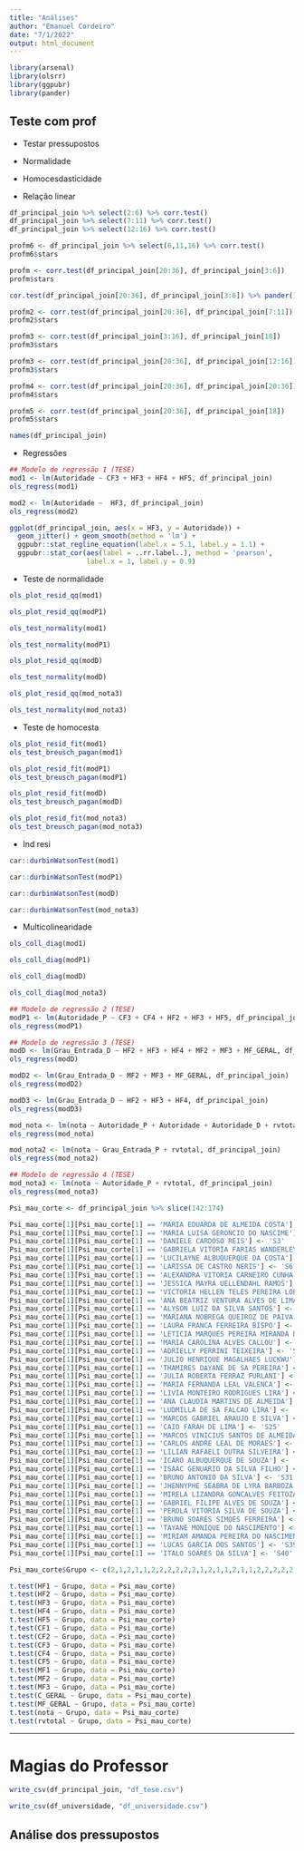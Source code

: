 ```yaml
---
title: "Análises"
author: "Emanuel Cordeiro"
date: "7/1/2022"
output: html_document
---
```

```r
library(arsenal)
library(olsrr)
library(ggpubr)
library(pander)
```



## Teste com prof

- Testar pressupostos

- Normalidade
- Homocesdasticidade
- Relação linear


```r
df_principal_join %>% select(2:6) %>% corr.test()
df_principal_join %>% select(7:11) %>% corr.test()
df_principal_join %>% select(12:16) %>% corr.test()
```

```r
profm6 <- df_principal_join %>% select(6,11,16) %>% corr.test()
profm6$stars 
```

```r
profm <- corr.test(df_principal_join[20:36], df_principal_join[3:6])
profm$stars 
```

```r
cor.test(df_principal_join[20:36], df_principal_join[3:6]) %>% pander()
```


```r
profm2 <- corr.test(df_principal_join[20:36], df_principal_join[7:11])
profm2$stars
```

```r
profm3 <- corr.test(df_principal_join[3:16], df_principal_join[18])
profm3$stars
```

```r
profm3 <- corr.test(df_principal_join[20:36], df_principal_join[12:16])
profm3$stars
```

```r
profm4 <- corr.test(df_principal_join[20:36], df_principal_join[20:36])
profm4$stars
```

```r
profm5 <- corr.test(df_principal_join[20:36], df_principal_join[18])
profm5$stars
```

```r
names(df_principal_join)
```

- Regressões

```r
## Modelo de regressão 1 (TESE)
mod1 <- lm(Autoridade ~ CF3 + HF3 + HF4 + HF5, df_principal_join)
ols_regress(mod1)
```

```r
mod2 <- lm(Autoridade ~  HF3, df_principal_join)
ols_regress(mod2)
```

```r
ggplot(df_principal_join, aes(x = HF3, y = Autoridade)) +
  geom_jitter() + geom_smooth(method = 'lm') +
  ggpubr::stat_regline_equation(label.x = 5.1, label.y = 1.1) +
  ggpubr::stat_cor(aes(label = ..rr.label..), method = 'pearson',
                   label.x = 1, label.y = 0.9)
```

- Teste de normalidade
```r
ols_plot_resid_qq(mod1)
```

```r
ols_plot_resid_qq(modP1)
```

```r
ols_test_normality(mod1)
```

```r
ols_test_normality(modP1)
```

```r
ols_plot_resid_qq(modD)
```

```r
ols_test_normality(modD)
```

```r
ols_plot_resid_qq(mod_nota3)
```

```r
ols_test_normality(mod_nota3)
```


- Teste de homocesta
```r
ols_plot_resid_fit(mod1)
ols_test_breusch_pagan(mod1)
```

```r
ols_plot_resid_fit(modP1)
ols_test_breusch_pagan(modP1)
```

```r
ols_plot_resid_fit(modD)
ols_test_breusch_pagan(modD)
```

```r
ols_plot_resid_fit(mod_nota3)
ols_test_breusch_pagan(mod_nota3)
```

- Ind resi
```r
car::durbinWatsonTest(mod1)
```

```r
car::durbinWatsonTest(modP1)
```

```r
car::durbinWatsonTest(modD)
```

```r
car::durbinWatsonTest(mod_nota3)
```

- Multicolinearidade 
```r
ols_coll_diag(mod1)
```

```r
ols_coll_diag(modP1)
```

```r
ols_coll_diag(modD)
```

```r
ols_coll_diag(mod_nota3)
```

```r
## Modelo de regressão 2 (TESE)
modP1 <- lm(Autoridade_P ~ CF3 + CF4 + HF2 + HF3 + HF5, df_principal_join)
ols_regress(modP1)
```

```r
## Modelo de regressão 3 (TESE)
modD <- lm(Grau_Entrada_D ~ HF2 + HF3 + HF4 + MF2 + MF3 + MF_GERAL, df_principal_join)
ols_regress(modD)
```

```r
modD2 <- lm(Grau_Entrada_D ~ MF2 + MF3 + MF_GERAL, df_principal_join)
ols_regress(modD2)
```

```r
modD3 <- lm(Grau_Entrada_D ~ HF2 + HF3 + HF4, df_principal_join)
ols_regress(modD3)
```

```r
mod_nota <- lm(nota ~ Autoridade_P + Autoridade + Autoridade_D + rvtotal, df_principal_join)
ols_regress(mod_nota)
```

```r
mod_nota2 <- lm(nota ~ Grau_Entrada_P + rvtotal, df_principal_join)
ols_regress(mod_nota2)
```

```r
## Modelo de regressão 4 (TESE)
mod_nota3 <- lm(nota ~ Autoridade_P + rvtotal, df_principal_join)
ols_regress(mod_nota3)
```


```r
Psi_mau_corte <- df_principal_join %>% slice(142:174)
```

```r
Psi_mau_corte[1][Psi_mau_corte[1] == 'MARIA EDUARDA DE ALMEIDA COSTA'] <- 'S1'
Psi_mau_corte[1][Psi_mau_corte[1] == 'MARIA LUISA GERONCIO DO NASCIME'] <- 'S2'
Psi_mau_corte[1][Psi_mau_corte[1] == 'DANIELE CARDOSO REIS'] <- 'S3'
Psi_mau_corte[1][Psi_mau_corte[1] == 'GABRIELA VITORIA FARIAS WANDERLEY'] <- 'S4'
Psi_mau_corte[1][Psi_mau_corte[1] == 'LUCILAYNE ALBUQUERQUE DA COSTA'] <- 'S5'
Psi_mau_corte[1][Psi_mau_corte[1] == 'LARISSA DE CASTRO NERIS'] <- 'S6'
Psi_mau_corte[1][Psi_mau_corte[1] == 'ALEXANDRA VITORIA CARNEIRO CUNHA'] <- 'S7'
Psi_mau_corte[1][Psi_mau_corte[1] == 'JESSICA MAYRA UELLENDAHL RAMOS'] <- 'S8'
Psi_mau_corte[1][Psi_mau_corte[1] == 'VICTORIA HELLEN TELES PEREIRA LOPES'] <- 'S9'
Psi_mau_corte[1][Psi_mau_corte[1] == 'ANA BEATRIZ VENTURA ALVES DE LIMA'] <- 'S10'
Psi_mau_corte[1][Psi_mau_corte[1] == 'ALYSON LUIZ DA SILVA SANTOS'] <- 'S11'
Psi_mau_corte[1][Psi_mau_corte[1] == 'MARIANA NOBREGA QUEIROZ DE PAIVA'] <- 'S12'
Psi_mau_corte[1][Psi_mau_corte[1] == 'LAURA FRANCA FERREIRA BISPO'] <- 'S13'
Psi_mau_corte[1][Psi_mau_corte[1] == 'LETICIA MARQUES PEREIRA MIRANDA D'] <- 'S14'
Psi_mau_corte[1][Psi_mau_corte[1] == 'MARIA CAROLINA ALVES CALLOU'] <- 'S15'
Psi_mau_corte[1][Psi_mau_corte[1] == 'ADRIELLY PERRINI TEIXEIRA'] <- 'S16'
Psi_mau_corte[1][Psi_mau_corte[1] == 'JULIO HENRIQUE MAGALHAES LUCKWU'] <- 'S17'
Psi_mau_corte[1][Psi_mau_corte[1] == 'THAMIRES DAYANE DE SA PEREIRA'] <- 'S18'
Psi_mau_corte[1][Psi_mau_corte[1] == 'JULIA ROBERTA FERRAZ FURLANI'] <- 'S19'
Psi_mau_corte[1][Psi_mau_corte[1] == 'MARIA FERNANDA LEAL VALENCA'] <- 'S20'
Psi_mau_corte[1][Psi_mau_corte[1] == 'LIVIA MONTEIRO RODRIGUES LIRA'] <- 'S21'
Psi_mau_corte[1][Psi_mau_corte[1] == 'ANA CLAUDIA MARTINS DE ALMEIDA'] <- 'S22'
Psi_mau_corte[1][Psi_mau_corte[1] == 'LUDMILLA DE SA FALCAO LIRA'] <- 'S23'
Psi_mau_corte[1][Psi_mau_corte[1] == 'MARCOS GABRIEL ARAUJO E SILVA'] <- 'S24'
Psi_mau_corte[1][Psi_mau_corte[1] == 'CAIO FARAH DE LIMA'] <- 'S25'
Psi_mau_corte[1][Psi_mau_corte[1] == 'MARCOS VINICIUS SANTOS DE ALMEIDA'] <- 'S26'
Psi_mau_corte[1][Psi_mau_corte[1] == 'CARLOS ANDRE LEAL DE MORAES'] <- 'S27'
Psi_mau_corte[1][Psi_mau_corte[1] == 'LILIAN RAFAELI DUTRA SILVEIRA'] <- 'S28'
Psi_mau_corte[1][Psi_mau_corte[1] == 'ICARO ALBUQUERQUE DE SOUZA'] <- 'S29'
Psi_mau_corte[1][Psi_mau_corte[1] == 'ISAAC GENUARIO DA SILVA FILHO'] <- 'S30'
Psi_mau_corte[1][Psi_mau_corte[1] == 'BRUNO ANTONIO DA SILVA'] <- 'S31'
Psi_mau_corte[1][Psi_mau_corte[1] == 'JHENNYPHE SEABRA DE LYRA BARBOZA'] <- 'S32'
Psi_mau_corte[1][Psi_mau_corte[1] == 'MIRELA LIZANDRA GONCALVES FEITOZA'] <- 'S33'
Psi_mau_corte[1][Psi_mau_corte[1] == 'GABRIEL FILIPE ALVES DE SOUZA'] <- 'S34'
Psi_mau_corte[1][Psi_mau_corte[1] == 'PEROLA VITORIA SILVA DE SOUZA'] <- 'S35'
Psi_mau_corte[1][Psi_mau_corte[1] == 'BRUNO SOARES SIMOES FERREIRA'] <- 'S36'
Psi_mau_corte[1][Psi_mau_corte[1] == 'TAYANE MONIQUE DO NASCIMENTO'] <- 'S37'
Psi_mau_corte[1][Psi_mau_corte[1] == 'MIRIAM AMANDA PEREIRA DO NASCIMENTO'] <- 'S38'
Psi_mau_corte[1][Psi_mau_corte[1] == 'LUCAS GARCIA DOS SANTOS'] <- 'S39'
Psi_mau_corte[1][Psi_mau_corte[1] == 'ITALO SOARES DA SILVA'] <- 'S40'
```

```r
Psi_mau_corte$Grupo <- c(2,1,2,1,1,2,2,2,2,2,2,1,2,1,1,2,1,1,2,2,2,2,2,2,1,2,1,2,1,1,1,1,1)
```

```r
t.test(HF1 ~ Grupo, data = Psi_mau_corte)
t.test(HF2 ~ Grupo, data = Psi_mau_corte)
t.test(HF3 ~ Grupo, data = Psi_mau_corte)
t.test(HF4 ~ Grupo, data = Psi_mau_corte)
t.test(HF5 ~ Grupo, data = Psi_mau_corte)
t.test(CF1 ~ Grupo, data = Psi_mau_corte)
t.test(CF2 ~ Grupo, data = Psi_mau_corte)
t.test(CF3 ~ Grupo, data = Psi_mau_corte)
t.test(CF4 ~ Grupo, data = Psi_mau_corte)
t.test(CF5 ~ Grupo, data = Psi_mau_corte)
t.test(MF1 ~ Grupo, data = Psi_mau_corte)
t.test(MF2 ~ Grupo, data = Psi_mau_corte)
t.test(MF3 ~ Grupo, data = Psi_mau_corte)
t.test(C_GERAL ~ Grupo, data = Psi_mau_corte)
t.test(MF_GERAL ~ Grupo, data = Psi_mau_corte)
t.test(nota ~ Grupo, data = Psi_mau_corte)
t.test(rvtotal ~ Grupo, data = Psi_mau_corte)
```

------------------------------------------------

# Magias do Professor

```r
write_csv(df_principal_join, "df_tese.csv")
```

```r
write_csv(df_universidade, "df_universidade.csv")
```


## Análise dos pressupostos
```r

```





